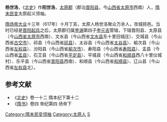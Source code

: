 '''杨世洛'''，《[[北史|北史]]》作'''阳世洛'''，[[太原郡|太原郡]]（郡治[[晋阳县|晋阳县]]，今[[山西省|山西省]][[太原市|太原市]]西南）人，[[隋末民变|隋末民变]]太原起义领袖。

[[隋炀帝|隋炀帝]][[大业|大业]]十三年（617年）十月丁亥，太原人杨世洛聚众万余人，攻城掠邑。当时已经是[[晋阳起兵|晋阳起兵]]之后，太原郡归属[[李渊|李渊]]第四子[[李元吉|李元吉]]管辖，下辖晋阳县、太原县（今[[山西省|山西省]][[太原市|太原市]]西南）、文水县（今山西省[[文水县|文水县]]东十里旧城庄）、交城县（今山西省[[古交市|古交市]]）、祁县（今山西省[[祁县|祁县]]）、太谷县（今山西省[[太谷县|太谷县]]）、榆次县（今山西省[[左权县|左权县]]）、汾阳县（今山西省[[榆次市|榆次市]]）、寿阳县（今山西省[[寿阳县|寿阳县]]）、盂县（今山西省[[盂县|盂县]]）、石艾县（今山西省[[平定县|平定县]]）、平城县（今山西省[[和顺县|和顺县]]西八十里仪城村）、乐平县（今山西省[[昔阳县|昔阳县]]西南）、和顺县（今山西省[[和顺县|和顺县]]）、辽山县（今山西省[[左权县|左权县]]北）。
==参考文献==
*《[[北史|北史]]》卷一十二 隋本纪下第十二
*《[[隋书|隋书]]》卷四 帝纪第四 炀帝下
{{DEFAULTSORT:Y}}
[[Category:隋末民变领袖|Category:隋末民变领袖]]
[[Category:太原人|Category:太原人]]
[[Category:杨姓|S]]